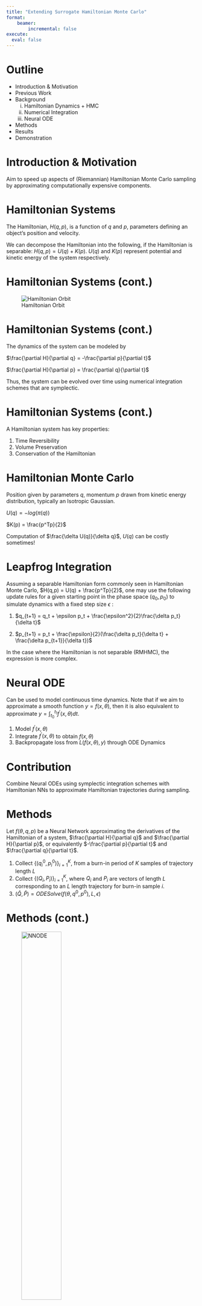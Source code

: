 ```yaml
---
title: "Extending Surrogate Hamiltonian Monte Carlo"
format: 
    beamer:
        incremental: false
execute: 
  eval: false
---
```


# Outline

- Introduction & Motivation
- Previous Work
- Background 
    i. Hamiltonian Dynamics + HMC
    ii. Numerical Integration
    iii. Neural ODE
- Methods
- Results
- Demonstration

# Introduction & Motivation 
Aim to speed up aspects of (Riemannian) Hamiltonian Monte Carlo sampling by approximating computationally expensive components.


# Hamiltonian Systems 

The Hamiltonian, $H(q,p)$, is a function of $q$ and $p$, parameters defining an object's position and velocity. 


We can decompose the Hamiltonian into the following, if the Hamiltonian is separable:
$H(q,p) = U(q) + K(p)$.
$U(q)$ and $K(p)$ represent potential and kinetic energy of the system respectively. 

# Hamiltonian Systems (cont.)
![Hamiltonian Orbit](hamiltonian.png)

# Hamiltonian Systems (cont.)
The dynamics of the system can be modeled 
by

$\frac{\partial H}{\partial q} = -\frac{\partial p}{\partial t}$

$\frac{\partial H}{\partial p} = \frac{\partial q}{\partial t}$

Thus, the system can be evolved over time using numerical integration schemes that are symplectic.  


# Hamiltonian Systems (cont.)
A Hamiltonian system has key properties:

1. Time Reversibility
2. Volume Preservation
3. Conservation of the Hamiltonian
    

# Hamiltonian Monte Carlo 

Position given by parameters $q$, momentum $p$ drawn from kinetic energy distribution, typically an Isotropic Gaussian.

$U(q) = -log(\pi(q))$

$K(p) = \frac{p^Tp}{2}$

Computation of $\frac{\delta U(q)}{\delta q}$, $U(q)$ can be costly sometimes!


# Leapfrog Integration

Assuming a separable Hamiltonian form commonly seen in Hamiltonian Monte Carlo, $H(q,p) = U(q) + \frac{p^Tp}{2}$, one may use the following update rules for a given starting point in the phase space $(q_0, p_0)$ to simulate dynamics with a fixed step size $\epsilon$ :

1. $q_{t+1} = q_t + \epsilon p_t + \frac{\epsilon^2}{2}\frac{\delta p_t}{\delta t}$

2. $p_{t+1} = p_t + \frac{\epsilon}{2}(\frac{\delta p_t}{\delta t} + \frac{\delta p_{t+1}}{\delta t})$

In the case where the Hamiltonian is not separable (RMHMC), the expression is more complex. 

# Neural ODE 

Can be used to model continuous time dynamics. Note that if we aim to approximate a smooth function $y = f(x,\theta)$, then it is also equivalent to approximate $y = \int_{t_0}^{t_1} f^{'}(x, \theta) dt$. 

1. Model $f^{'}(x, \theta)$
2. Integrate $f^{'}(x, \theta)$ to obtain $f(x,\theta)$
3. Backpropagate loss from $L(f(x,\theta), y)$ through ODE Dynamics


# Contribution

Combine Neural ODEs using symplectic integration schemes with Hamiltonian NNs to approximate Hamiltonian trajectories during sampling. 

# Methods
Let $f(\theta, q, p)$ be a Neural Network  approximating the derivatives of the Hamiltonian of a system, $\frac{\partial H}{\partial q}$ and $\frac{\partial H}{\partial p}$, or equivalently $-\frac{\partial p}{\partial t}$ and $\frac{\partial q}{\partial t}$. 

1. Collect $\{(q_i^0, p_i^0)\}_{i=1}^{K}$, from a burn-in period of $K$ samples of trajectory length $L$
2. Collect $\{(Q_i, P_i)\}_{i=1}^{K}$, where $Q_i$ and $P_i$ are vectors of length $L$ corresponding to an $L$ length trajectory for burn-in sample $i$.
3. $(\hat{Q}, \hat{P}) = ODESolve(f(\theta, q^0, p^0), L, \epsilon)$


# Methods (cont.)
::: {layout-ncol=2}
![NNODE](NNODE.drawio.png){height=50%}

![HNNODE](HNNODE.drawio%20(1).png){height=50%}
:::

# Synthetic Results 